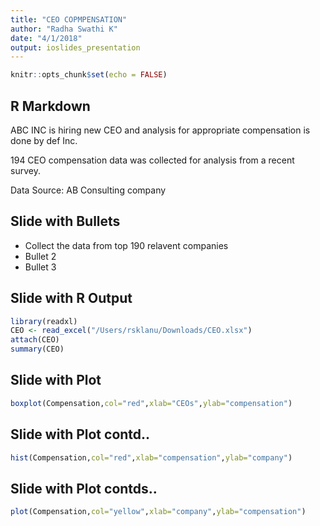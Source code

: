 ```yaml
---
title: "CEO COPMPENSATION"
author: "Radha Swathi K"
date: "4/1/2018"
output: ioslides_presentation
---
```


```r
knitr::opts_chunk$set(echo = FALSE)
```

## R Markdown

ABC INC   is hiring new CEO and analysis for appropriate compensation is done by def Inc.

194 CEO compensation data was collected for analysis from a recent survey.

Data Source: AB Consulting company

## Slide with Bullets


- Collect the data from top 190 relavent companies 
- Bullet 2
- Bullet 3

## Slide with R Output

```r
library(readxl)
CEO <- read_excel("/Users/rsklanu/Downloads/CEO.xlsx")
attach(CEO)
summary(CEO)
```

## Slide with Plot

```r
boxplot(Compensation,col="red",xlab="CEOs",ylab="compensation")
```

## Slide with Plot contd..

```r
hist(Compensation,col="red",xlab="compensation",ylab="company")
```

## Slide with Plot contds..

```r
plot(Compensation,col="yellow",xlab="company",ylab="compensation")
```
